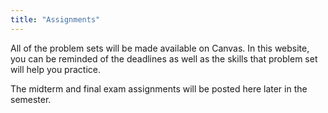 ```yaml
---
title: "Assignments"
---
```


All of the problem sets will be made available on Canvas. In this website, you can be reminded of the deadlines as well as the skills that problem set will help you practice.


The midterm and final exam assignments will be posted here later in the semester.   



